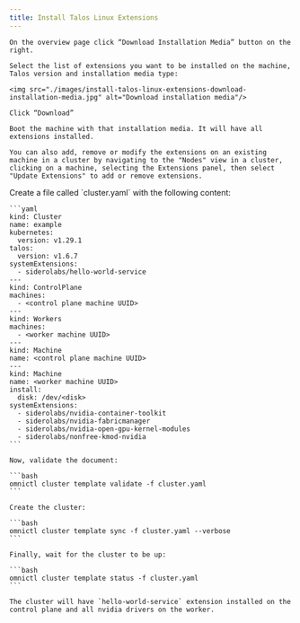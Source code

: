```yaml
---
title: Install Talos Linux Extensions
---
```


<Tabs>

  <Tab title="UI" >

    On the overview page click “Download Installation Media” button on the right.

    Select the list of extensions you want to be installed on the machine, Talos version and installation media type:

    <img src="./images/install-talos-linux-extensions-download-installation-media.jpg" alt="Download installation media"/>

    Click “Download”

    Boot the machine with that installation media. It will have all extensions installed.

    You can also add, remove or modify the extensions on an existing machine in a cluster by navigating to the "Nodes" view in a cluster, clicking on a machine, selecting the Extensions panel, then select "Update Extensions" to add or remove extensions.
  </Tab>

  <Tab title="CLI">
    Create a file called `cluster.yaml` with the following content:

    ```yaml
    kind: Cluster
    name: example
    kubernetes:
      version: v1.29.1
    talos:
      version: v1.6.7
    systemExtensions:
      - siderolabs/hello-world-service
    ---
    kind: ControlPlane
    machines:
      - <control plane machine UUID>
    ---
    kind: Workers
    machines:
      - <worker machine UUID>
    ---
    kind: Machine
    name: <control plane machine UUID>
    ---
    kind: Machine
    name: <worker machine UUID>
    install:
      disk: /dev/<disk>
    systemExtensions:
      - siderolabs/nvidia-container-toolkit
      - siderolabs/nvidia-fabricmanager
      - siderolabs/nvidia-open-gpu-kernel-modules
      - siderolabs/nonfree-kmod-nvidia
    ```

    Now, validate the document:

    ```bash
    omnictl cluster template validate -f cluster.yaml
    ```

    Create the cluster:

    ```bash
    omnictl cluster template sync -f cluster.yaml --verbose
    ```

    Finally, wait for the cluster to be up:

    ```bash
    omnictl cluster template status -f cluster.yaml
    ```

    The cluster will have `hello-world-service` extension installed on the control plane and all nvidia drivers on the worker.
  </Tab>

</Tabs>

